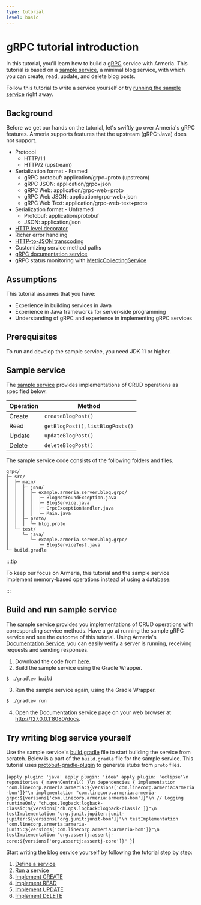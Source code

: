 ```yaml
---
type: tutorial
level: basic
---
```



# gRPC tutorial introduction

In this tutorial, you'll learn how to build a [gRPC](https://grpc.io/) service with Armeria.
This tutorial is based on a [sample service](#sample-service), a minimal blog service, with which you can create, read, update, and delete blog posts.

Follow this tutorial to write a service yourself or try [running the sample service](#build-and-run-sample-service) right away.

## Background

Before we get our hands on the tutorial, let's swiftly go over Armeria's gRPC features.
Armeria supports features that the upstream (gRPC-Java) does not support.

- Protocol
  - HTTP/1.1
  - HTTP/2 (upstream)
- Serialization format - Framed
  - gRPC protobuf: application/grpc+proto (upstream)
  - gRPC JSON: application/grpc+json
  - gRPC Web: application/grpc-web+proto
  - gRPC Web JSON: application/grpc-web+json
  - gRPC Web Text: application/grpc-web-text+proto
- Serialization format - Unframed
  - Protobuf: application/protobuf
  - JSON: application/json
- [HTTP level decorator](/docs/server/grpc#decorating-a-grpcservice)
- Richer error handling
- [HTTP-to-JSON transcoding](https://google.aip.dev/127)
- Customizing service method paths
- [gRPC documentation service](/docs/server/docservice)
- gRPC status monitoring with [MetricCollectingService](type)

## Assumptions

This tutorial assumes that you have:

- Experience in building services in Java
- Experience in Java frameworks for server-side programming
- Understanding of gRPC and experience in implementing gRPC services

## Prerequisites

To run and develop the sample service, you need JDK 11 or higher.

## Sample service

The [sample service](https://github.com/line/armeria-examples/tree/main/tutorials/grpc) provides implementations of CRUD operations as specified below.

| Operation | Method |
| -- | -- |
| Create | `createBlogPost()` |
| Read | `getBlogPost()`, `listBlogPosts()` |
| Update | `updateBlogPost()` |
| Delete | `deleteBlogPost()` |

The sample service code consists of the following folders and files.

```
grpc/
├─ src/
│  ├─ main/
│  │  ├─ java/
│  │  │  ├─ example.armeria.server.blog.grpc/
│  │  │  │  ├─ BlogNotFoundException.java
│  │  │  │  ├─ BlogService.java
│  │  │  │  ├─ GrpcExceptionHandler.java
│  │  │  │  └─ Main.java
│  │  ├─ proto/
│  │  │  └─ blog.proto
│  └─ test/
│     └─ java/
│        └─ example.armeria.server.blog.grpc/
│           └─ BlogServiceTest.java
└─ build.gradle
```

:::tip

  To keep our focus on Armeria, this tutorial and the sample service implement memory-based operations instead of using a database.

:::

## Build and run sample service

The sample service provides you implementations of CRUD operations with corresponding service methods.
Have a go at running the sample gRPC service and see the outcome of this tutorial.
Using Armeria's [Documentation Service](/docs/server/docservice), you can easily verify a server is running, receiving requests and sending responses.

1. Download the code from [here](https://github.com/line/armeria-examples/tree/main/tutorials/grpc).
2. Build the sample service using the Gradle Wrapper.
  ```bash
  $ ./gradlew build
  ```
3. Run the sample service again, using the Gradle Wrapper.
  ```bash
  $ ./gradlew run
  ```
4. Open the Documentation service page on your web browser at http://127.0.0.1:8080/docs.

## Try writing blog service yourself

Use the sample service's [build.gradle](https://github.com/line/armeria-examples/blob/main/tutorials/grpc/build.gradle) file to start building the service from scratch.
Below is a part of the `build.gradle` file for the sample service.
This tutorial uses [protobuf-gradle-plugin](https://github.com/google/protobuf-gradle-plugin) to generate stubs from `proto` files.

<CodeBlock language="groovy" filename="build.gradle">{`
apply plugin: 'java'
apply plugin: 'idea'
apply plugin: 'eclipse'\n
repositories {
  mavenCentral()
}\n
dependencies {
  implementation "com.linecorp.armeria:armeria:${versions['com.linecorp.armeria:armeria-bom']}"\n
  implementation "com.linecorp.armeria:armeria-grpc:${versions['com.linecorp.armeria:armeria-bom']}"\n
  // Logging
  runtimeOnly "ch.qos.logback:logback-classic:${versions['ch.qos.logback:logback-classic']}"\n
  testImplementation "org.junit.jupiter:junit-jupiter:${versions['org.junit:junit-bom']}"\n
  testImplementation "com.linecorp.armeria:armeria-junit5:${versions['com.linecorp.armeria:armeria-bom']}"\n
  testImplementation "org.assertj:assertj-core:${versions['org.assertj:assertj-core']}"
}
`}</CodeBlock>

Start writing the blog service yourself by following the tutorial step by step:

1. [Define a service](/docs/tutorials/grpc/define-service)
2. [Run a service](/docs/tutorials/grpc/run-service)
3. [Implement CREATE](/docs/tutorials/grpc/implement-create)
4. [Implement READ](/docs/tutorials/grpc/implement-read)
5. [Implement UPDATE](/docs/tutorials/grpc/implement-update)
6. [Implement DELETE](/docs/tutorials/grpc/implement-delete)

